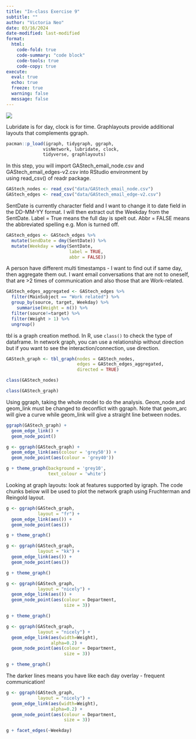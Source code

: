 ```yaml
---
title: "In-class Exercise 9"
subtitle: "" 
author: "Victoria Neo"
date: 03/16/2024
date-modified: last-modified
format:
  html:
    code-fold: true
    code-summary: "code block"
    code-tools: true
    code-copy: true
execute:
  eval: true
  echo: true
  freeze: true
  warning: false
  message: false
---
```


![](images/clipboard-1636277876.png)

Lubridate is for day, clock is for time. Graphlayouts provide additional layouts that complements ggraph.

```r
pacman::p_load(igraph, tidygraph, ggraph,
              visNetwork, lubridate, clock,
              tidyverse, graphlayouts)
```

In this step, you will import GAStech_email_node.csv and GAStech_email_edges-v2.csv into RStudio environment by using read_csv() of readr package.

```r
GAStech_nodes <- read_csv("data/GAStech_email_node.csv")
GAStech_edges <- read_csv("data/GAStech_email_edge-v2.csv")
```

SentDate is currently character field and I want to change it to date field in the DD-MM-YY format. I will then extract out the Weekday from the SentDate. Label = True means the full day is spelt out. Abbr = FALSE means the abbreviated spelling e.g. Mon is turned off.

```r
GAStech_edges <- GAStech_edges %>%
  mutate(SendDate = dmy(SentDate)) %>%
  mutate(Weekday = wday(SentDate,
                        label = TRUE,
                        abbr = FALSE))
```

A person have different multi timestamps - I want to find out if same day, then aggregate them out. I want email conversations that are not to oneself, that are \>2 times of communication and also those that are Work-related.

```r
GAStech_edges_aggregated <- GAStech_edges %>%
  filter(MainSubject == "Work related") %>%
  group_by(source, target, Weekday) %>%
    summarise(Weight = n()) %>%
  filter(source!=target) %>%
  filter(Weight > 1) %>%
  ungroup()
```

tbl is a graph creation method. In R, use `class()` to check the type of dataframe. In network graph, you can use a relationship without direction but if you want to see the interaction/connection, use direction.

```r
GAStech_graph <- tbl_graph(nodes = GAStech_nodes,
                           edges = GAStech_edges_aggregated, 
                           directed = TRUE)
```

```r
class(GAStech_nodes)
```

```r
class(GAStech_graph)
```

Using ggraph, taking the whole model to do the analysis. Geom_node and geom_link must be changed to deconflict with ggraph. Note that geom_arc will give a curve while geom_link will give a straight line between nodes.

```r
ggraph(GAStech_graph) + 
  geom_edge_link() +
  geom_node_point()
```

```r
g <- ggraph(GAStech_graph) + 
  geom_edge_link(aes(colour = 'grey50')) +
  geom_node_point(aes(colour = 'grey40'))

g + theme_graph(background = 'grey10',
                text_colour = 'white')
```

Looking at graph layouts: look at features supported by igraph. The code chunks below will be used to plot the network graph using Fruchterman and Reingold layout.

```r
g <- ggraph(GAStech_graph, 
            layout = "fr") +
  geom_edge_link(aes()) +
  geom_node_point(aes())

g + theme_graph()
```

```r
g <- ggraph(GAStech_graph, 
            layout = "kk") +
  geom_edge_link(aes()) +
  geom_node_point(aes())

g + theme_graph()
```

```r

g <- ggraph(GAStech_graph, 
            layout = "nicely") +
  geom_edge_link(aes()) +
  geom_node_point(aes(colour = Department,
                      size = 3))

g + theme_graph()
```

```r

g <- ggraph(GAStech_graph, 
            layout = "nicely") +
  geom_edge_link(aes(width=Weight),
                 alpha=0.2) +
  geom_node_point(aes(colour = Department,
                      size = 3))

g + theme_graph()
```

The darker lines means you have like each day overlay - frequent communication!

```r
g <- ggraph(GAStech_graph, 
            layout = "nicely") +
  geom_edge_link(aes(width=Weight),
                 alpha=0.2) +
  geom_node_point(aes(colour = Department,
                      size = 3))

g + facet_edges(~Weekday)
```

